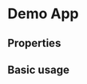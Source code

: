 
<Meta title='TextInput' component={TextInput} />

# Demo App

## Properties

<Props of={TextInput} />

## Basic usage

<Preview>
	<Story name='text'>
		<TextInput
			label='to'
			name='field1'
			type='text'
			placeholder='Fill me'
			required
		></TextInput>
	</Story>
	<Story name='password'>
		<TextInput
			label='to'
			name='field1'
			type='password'
			placeholder='&#8226;&#8226;&#8226;&#8226;&#8226;'
			required
		></TextInput>
	</Story>
	<Story name='mail'>
		<TextInput
			label='to'
			name='field1'
			type='mail'
			placeholder='test@test.com'
			required
		></TextInput>
	</Story>
</Preview>

